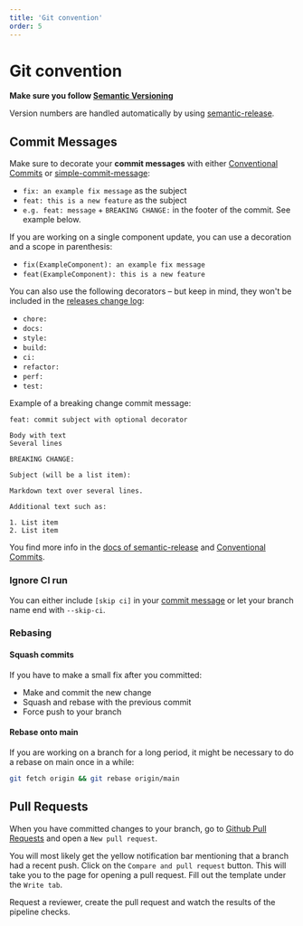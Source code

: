 ```yaml
---
title: 'Git convention'
order: 5
---
```



# Git convention

**Make sure you follow [Semantic Versioning](https://semver.org)**

Version numbers are handled automatically by using [semantic-release](https://github.com/semantic-release/semantic-release#readme).

## Commit Messages

Make sure to decorate your **commit messages** with either [Conventional Commits](https://www.conventionalcommits.org/en/v1.0.0/#summary) or [simple-commit-message](https://github.com/bahmutov/simple-commit-message):

- `fix: an example fix message` as the subject
- `feat: this is a new feature` as the subject
- `e.g. feat: message` + `BREAKING CHANGE:` in the footer of the commit. See example below.

If you are working on a single component update, you can use a decoration and a scope in parenthesis:

- `fix(ExampleComponent): an example fix message`
- `feat(ExampleComponent): this is a new feature`

You can also use the following decorators – but keep in mind, they won't be included in the [releases change log](https://github.com/dnbexperience/eufemia/releases):

- `chore:`
- `docs:`
- `style:`
- `build:`
- `ci:`
- `refactor:`
- `perf:`
- `test:`

Example of a breaking change commit message:

```text
feat: commit subject with optional decorator

Body with text
Several lines

BREAKING CHANGE:

Subject (will be a list item):

Markdown text over several lines.

Additional text such as:

1. List item
2. List item
```

You find more info in the [docs of semantic-release](https://github.com/semantic-release/semantic-release#how-does-it-work) and [Conventional Commits](https://www.conventionalcommits.org/).

### Ignore CI run

You can either include `[skip ci]` in your [commit message](https://github.blog/changelog/2021-02-08-github-actions-skip-pull-request-and-push-workflows-with-skip-ci/) or let your branch name end with `--skip-ci`.

### Rebasing

#### Squash commits

If you have to make a small fix after you committed:

- Make and commit the new change
- Squash and rebase with the previous commit
- Force push to your branch

#### Rebase onto main

If you are working on a branch for a long period, it might be necessary to do a rebase on main once in a while:

```bash
git fetch origin && git rebase origin/main
```

## Pull Requests

When you have committed changes to your branch, go to [Github Pull Requests](https://github.com/dnbexperience/eufemia/pulls) and open a `New pull request`.

<InlineImg src="/images/pull-request.png" width="900" alt="Screenshot of the location of new pull request button on Github" top bottom/>

You will most likely get the yellow notification bar mentioning that a branch had a recent push. Click on the `Compare and pull request` button. This will take you to the page for opening a pull request. Fill out the template under the `Write tab`.

<InlineImg src="/images/pull-request-part-2.png" width="900" alt="Screenshot of opening a new pull request on Github" top bottom/>

Request a reviewer, create the pull request and watch the results of the pipeline checks.
